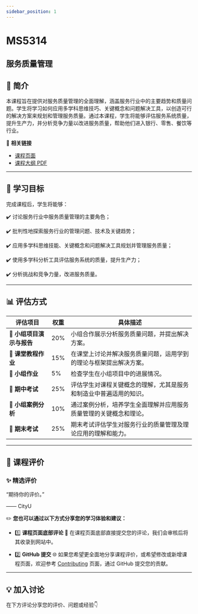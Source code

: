```yaml
---
sidebar_position: 1
---
```


# MS5314
## 服务质量管理

## **📘 简介**
本课程旨在提供对服务质量管理的全面理解，涵盖服务行业中的主要趋势和质量问题。学生将学习如何应用多学科思维技巧、关键概念和问题解决工具，以创造可行的解决方案来规划和管理服务质量。通过本课程，学生将能够评估服务系统质量，提升生产力，并分析竞争力量以改进服务质量，帮助他们进入银行、零售、餐饮等行业。

🔗 **相关链接**
- [课程页面](https://www.cityu.edu.hk/catalogue/pg/202425/course/MS5314.htm)
- [课程大纲 PDF](https://www.cityu.edu.hk/catalogue/pg/202425/course/MS5314.pdf)

---

## **🎯 学习目标**

完成课程后，学生将能够：

✔️ 讨论服务行业中服务质量管理的主要角色；

✔️ 批判性地探索服务行业的管理问题、技术及关键趋势；

✔️ 应用多学科思维技能、关键概念和问题解决工具规划并管理服务质量；

✔️ 使用多学科分析工具评估服务系统的质量，提升生产力；

✔️ 分析挑战和竞争力量，改进服务质量。

---

## **📊 评估方式**

| **评估项目**          | **权重** | **具体描述**                                                                                       |
|----------------------|---------|---------------------------------------------------------------------------------------------------|
| **📄 小组项目演示与报告** | 20%     | 小组合作展示分析服务质量问题，并提出解决方案。                                                      |
| **📝 课堂教程作业**     | 15%     | 在课堂上讨论并解决服务质量问题，运用学到的理论与框架提出解决方案。                                  |
| **📄 小组作业**         | 5%      | 检查学生在小组项目中的进展情况。                                                                    |
| **📝 期中考试**         | 25%     | 评估学生对课程关键概念的理解，尤其是服务和制造业中普遍适用的知识。                                 |
| **📄 小组案例分析**     | 10%     | 通过案例分析，培养学生全面理解并应用服务质量管理的关键概念和理论。                               |
| **📝 期末考试**         | 25%     | 期末考试评估学生对服务行业的质量管理及理论应用的理解和能力。                                       |

---

## **💬 课程评价**

### ✨ **精选评价**
<div className={commentStyles.commentBox}>
    <p className={commentStyles.commentText}>
        “期待你的评价。”
    </p>
    <p className={commentStyles.commentAuthor}>—— CityU</p>
</div>

✏️ **您也可以通过以下方式分享您的学习体验和建议：**

- 1️⃣ **课程页面底部评论**
💬 在课程页面底部直接提交您的评论，我们会审核后将其收录到网站中。

- 2️⃣ **GitHub 提交**
🌐 如果您希望更全面地分享课程评价，或希望修改或新增课程页面，欢迎参考 [Contributing](https://penjc.github.io/cityU-navigator/contributing) 页面，通过 GitHub 提交您的贡献。



---

## **💡 加入讨论**

在下方评论分享您的评价、问题或经验👇
<Utterances />
